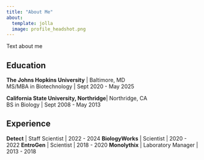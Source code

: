 ```yaml
---
title: "About Me"
about:
  template: jolla
  image: profile_headshot.png
---
```


Text about me

## Education

**The Johns Hopkins University** | Baltimore, MD <br>
MS/MBA in Biotechnology | Sept 2020 - May 2025

**California State University, Northridge**| Northridge, CA <br>
BS in Biology | Sept 2008 - May 2013

## Experience

**Detect** | Staff Scientist | 2022 - 2024
**BiologyWorks** | Scientist | 2020 - 2022
**EntroGen** | Scientist | 2018 - 2020
**Monolythix** | Laboratory Manager | 2013 - 2018